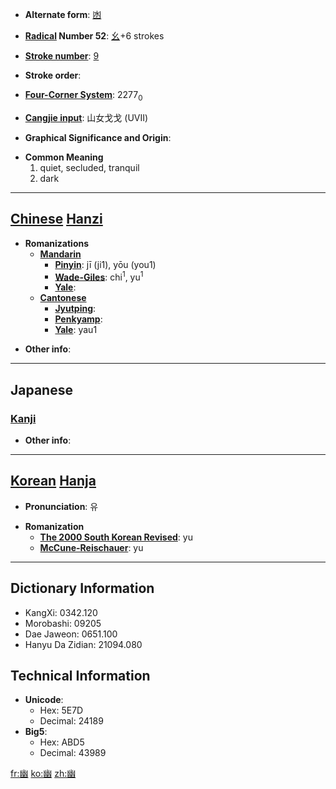 * '''Alternate form''': [[凼]]

* '''[[Wiktionary:Chinese radical index| Radical]] Number 52''': [[Wiktionary:Chinese radical index 幺|幺]]+6 strokes

* '''[[Wiktionary:Chinese total strokes index|Stroke number]]''': [[Wiktionary:Chinese total strokes index 9|9]]

* '''Stroke order''': 

* '''[[Wiktionary:Chinese four corner index|Four-Corner System]]''': 2277<sub>0</sub>

* '''[[Wiktionary:Chinese Cangjie index|Cangjie input]]''': 山女戈戈 (UVII)

* '''Graphical Significance and Origin''': 

* '''Common Meaning'''
*#quiet, secluded, tranquil
*# dark


----

== [[Chinese]] [[Hanzi]] ==

* '''Romanizations'''
** '''[[Mandarin]]'''
*** '''[[Pinyin]]''': jī (ji1), yōu (you1)
*** '''[[Wade-Giles]]''': chi<sup>1</sup>, yu<sup>1</sup>
*** '''[[Yale]]''': 
** '''[[Cantonese]]'''
*** '''[[Jyutping]]''':
*** '''[[Penkyamp]]''': 
*** '''[[Yale]]''': yau1

* '''Other info''': 

----

==Japanese==
===[[Kanji]]===
{{kanji|on readings=[[ゆう]] (yū)
|kun readings=[[くらい]] (kurai), [[かすか]] (kasuka)
}}

* '''Other info''':  

----

== [[Korean]] [[Hanja]] ==

* '''Pronunciation''': 유

* '''Romanization'''
** '''[[The 2000 South Korean Revised Romanization|The 2000 South Korean Revised]]''': yu
** '''[[McCune-Reischauer]]''': yu

----

== Dictionary Information ==

* KangXi: 0342.120
* Morobashi: 09205
* Dae Jaweon: 0651.100
* Hanyu Da Zidian: 21094.080

== Technical Information ==

* '''Unicode''':
** Hex: 5E7D
** Decimal: 24189
* '''Big5''':
** Hex: ABD5
** Decimal: 43989

[[fr:幽]]
[[ko:幽]]
[[zh:幽]]